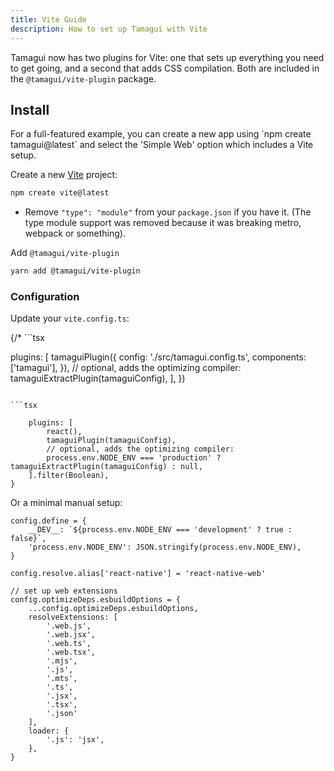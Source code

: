 ```yaml
---
title: Vite Guide
description: How to set up Tamagui with Vite
---
```


Tamagui now has two plugins for Vite: one that sets up everything you need to get going, and a second that adds CSS compilation. Both are included in the `@tamagui/vite-plugin` package.

## Install

<Notice>
For a full-featured example, you can create a new app using `npm create tamagui@latest` and select the 'Simple Web' option which includes a Vite setup.
</Notice>

Create a new [Vite](https://vitejs.dev/guide/#scaffolding-your-first-vite-project) project:

```bash
npm create vite@latest
```
-  Remove `"type": "module"` from your `package.json` if you have it. (The type module support was removed because it was breaking metro, webpack or something).

Add `@tamagui/vite-plugin`
```bash
yarn add @tamagui/vite-plugin
```

### Configuration

Update your `vite.config.ts`:

{/* ```tsx

plugins: [
    tamaguiPlugin({
    config: './src/tamagui.config.ts',
    components: ['tamagui'],
    }),
    // optional, adds the optimizing compiler:
    tamaguiExtractPlugin(tamaguiConfig),
],
})
``` */}

```tsx

    plugins: [
        react(),
        tamaguiPlugin(tamaguiConfig),
        // optional, adds the optimizing compiler:
        process.env.NODE_ENV === 'production' ? tamaguiExtractPlugin(tamaguiConfig) : null,
    ].filter(Boolean),
}
```

Or a minimal manual setup:

```tsx showFull
config.define = {
    __DEV__: `${process.env.NODE_ENV === 'development' ? true : false}`,
    'process.env.NODE_ENV': JSON.stringify(process.env.NODE_ENV),
}

config.resolve.alias['react-native'] = 'react-native-web'

// set up web extensions
config.optimizeDeps.esbuildOptions = {
    ...config.optimizeDeps.esbuildOptions,
    resolveExtensions: [
        '.web.js',
        '.web.jsx',
        '.web.ts',
        '.web.tsx',
        '.mjs',
        '.js',
        '.mts',
        '.ts',
        '.jsx',
        '.tsx',
        '.json'
    ],
    loader: {
        '.js': 'jsx',
    },
}
```